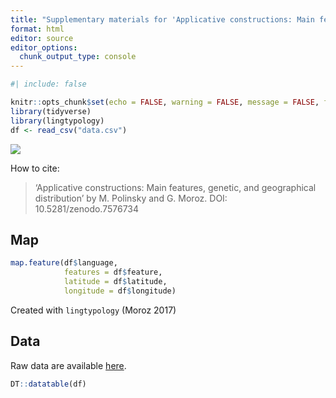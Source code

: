 ```yaml
---
title: "Supplementary materials for 'Applicative constructions: Main features, genetic, and geographical distribution' by M. Polinsky and G. Moroz"
format: html
editor: source
editor_options: 
  chunk_output_type: console
---
```


```r
#| include: false

knitr::opts_chunk$set(echo = FALSE, warning = FALSE, message = FALSE, fig.width = 9, fig.height = 8)
library(tidyverse)
library(lingtypology)
df <- read_csv("data.csv")
```

[![](https://zenodo.org/badge/594122978.svg)](https://zenodo.org/badge/latestdoi/594122978)


How to cite:

> 'Applicative constructions: Main features, genetic, and geographical distribution' by M. Polinsky and G. Moroz. DOI: 10.5281/zenodo.7576734 


::: {.panel-tabset}

## Map

```r
map.feature(df$language,
            features = df$feature,
            latitude = df$latitude,
            longitude = df$longitude)
```

Created with `lingtypology` (Moroz 2017)

## Data

Raw data are available [here](https://raw.githubusercontent.com/LingConLab/supplementary_applicative_constructions/master/data.csv).

```r
DT::datatable(df)
```

:::